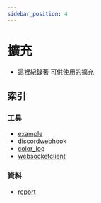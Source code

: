 ```yaml
---
sidebar_position: 4
---
```


# 擴充
- 這裡紀錄著 可供使用的擴充

## 索引
### 工具
- [example](./example.mdx)
- [discordwebhook](./discordwebhook.mdx)
- [color_log](./color_log.mdx)
- [websocketclient](./websocketclient.mdx)
### 資料
- [report](./report.mdx)